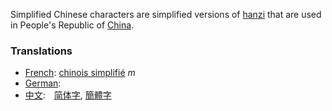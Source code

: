 Simplified Chinese characters are simplified versions of [[hanzi]] that are used in People's Republic of [[China]].

===Translations===
*[[French]]: [[chinois simplifié]] ''m''
*[[German]]:
*[[中文]]:　[[简体字]], [[簡體字]]